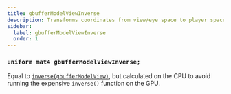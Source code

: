 ```yaml
---
title: gbufferModelViewInverse
description: Transforms coordinates from view/eye space to player space.
sidebar:
  label: gbufferModelViewInverse
  order: 1
---
```


### `uniform mat4 gbufferModelViewInverse;`

Equal to [`inverse(gbufferModelView)`](/reference/uniforms/matrices/gbuffermodelview), but calculated on the CPU to avoid running the expensive `inverse()` function on the GPU.